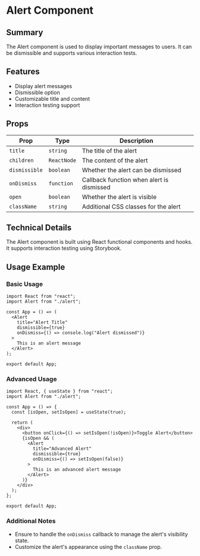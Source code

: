
# Alert Component

## Summary

The Alert component is used to display important messages to users. It can be
dismissible and supports various interaction tests.

## Features

- Display alert messages
- Dismissible option
- Customizable title and content
- Interaction testing support

## Props

| Prop          | Type        | Description                               |
| ------------- | ----------- | ----------------------------------------- |
| `title`       | `string`    | The title of the alert                    |
| `children`    | `ReactNode` | The content of the alert                  |
| `dismissible` | `boolean`   | Whether the alert can be dismissed        |
| `onDismiss`   | `function`  | Callback function when alert is dismissed |
| `open`        | `boolean`   | Whether the alert is visible              |
| `className`   | `string`    | Additional CSS classes for the alert      |

## Technical Details

The Alert component is built using React functional components and hooks. It
supports interaction testing using Storybook.

## Usage Example

### Basic Usage

```tsx
import React from "react";
import Alert from "./alert";

const App = () => (
  <Alert
    title="Alert Title"
    dismissible={true}
    onDismiss={() => console.log("Alert dismissed")}
  >
    This is an alert message
  </Alert>
);

export default App;
```

### Advanced Usage

```tsx
import React, { useState } from "react";
import Alert from "./alert";

const App = () => {
  const [isOpen, setIsOpen] = useState(true);

  return (
    <div>
      <button onClick={() => setIsOpen(!isOpen)}>Toggle Alert</button>
      {isOpen && (
        <Alert
          title="Advanced Alert"
          dismissible={true}
          onDismiss={() => setIsOpen(false)}
        >
          This is an advanced alert message
        </Alert>
      )}
    </div>
  );
};

export default App;
```

### Additional Notes

- Ensure to handle the `onDismiss` callback to manage the alert's visibility
  state.
- Customize the alert's appearance using the `className` prop.
